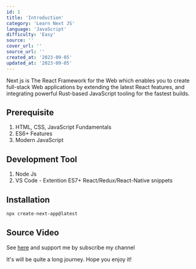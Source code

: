 ```yaml
---
id: 1
title: 'Introduction'
category: 'Learn Next JS'
language: 'JavaScript'
difficulty: 'Easy'
source: ''
cover_url: ''
source_url: ''
created_at: '2023-09-05'
updated_at: '2023-09-05'
---
```


Next js is The React Framework for the Web which enables you to create full-stack Web applications by extending the latest React features, and integrating powerful Rust-based JavaScript tooling for the fastest builds.

## Prerequisite

1. HTML, CSS, JavaScript Fundamentals
2. ES6+ Features
3. Modern JavaScript

## Development Tool

1. Node Js
2. VS Code - Extention ES7+ React/Redux/React-Native snippets

## Installation

```bash
npx create-next-app@latest
```

## Source Video

See [here](https://www.youtube.com/@codebayu) and support me by subscribe my channel

It's will be quite a long journey. Hope you enjoy it!
